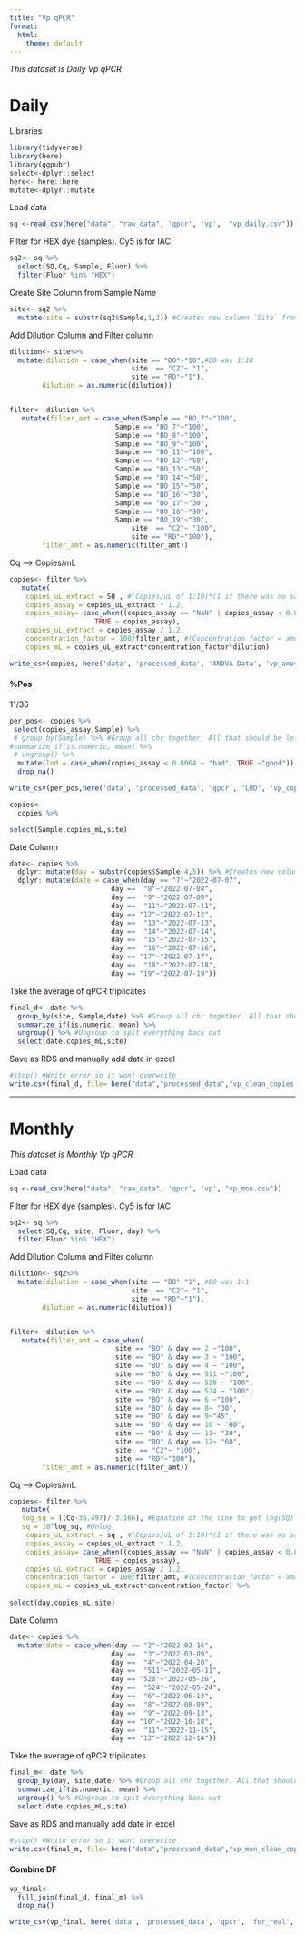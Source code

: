 ```yaml
---
title: "Vp qPCR"
format:
  html:
    theme: default
---
```


*This dataset is Daily Vp qPCR*

# Daily

Libraries

```r
library(tidyverse)
library(here)
library(ggpubr)
select<-dplyr::select
here<- here::here
mutate<-dplyr::mutate
```

Load data

```r
sq <-read_csv(here("data", "raw_data", 'qpcr', 'vp',  "vp_daily.csv")) 
```

Filter for HEX dye (samples). Cy5 is for IAC

```r
sq2<- sq %>% 
  select(SQ,Cq, Sample, Fluor) %>%
  filter(Fluor %in% "HEX")

```

Create Site Column from Sample Name

```r
site<- sq2 %>%
  mutate(site = substr(sq2$Sample,1,2)) #Creates new column `Site` from the first two letters in `Sample` (BO16 becomes BO)
```

Add Dilution Column and Filter column

```r
dilution<- site%>%
  mutate(dilution = case_when(site == "BO"~"10",#BO was 1:10
                              site  == "C2"~ "1",
                              site == "RD"~"1"), 
        dilution = as.numeric(dilution)) 


filter<- dilution %>%
   mutate(filter_amt = case_when(Sample == "BO_7"~"100",
                          Sample == "BO_7"~"100",
                          Sample == "BO_8"~"100",
                          Sample == "BO_9"~"100",
                          Sample == "BO_11"~"100",
                          Sample == "BO_12"~"50",
                          Sample == "BO_13"~"50",
                          Sample == "BO_14"~"50",
                          Sample == "BO_15"~"50",
                          Sample == "BO_16"~"30",
                          Sample == "BO_17"~"30",
                          Sample == "BO_18"~"30",
                          Sample == "BO_19"~"30",
                              site  == "C2"~ "100",
                              site == "RD"~"100"),
        filter_amt = as.numeric(filter_amt)) 

```

Cq --> Copies/mL

```r
copies<- filter %>%
   mutate(
    copies_uL_extract = SQ , #(Copies/uL of 1:10)*(1 if there was no sample dilution // *10 if there was a 1:10 dilution etc.)
    copies_assay = copies_uL_extract * 1.2,
    copies_assay= case_when((copies_assay == "NaN" | copies_assay < 0.8064) ~ 0.4032, #50% LOD
                     TRUE ~ copies_assay),
    copies_uL_extract = copies_assay / 1.2,
    concentration_factor = 100/filter_amt, #(Concentration factor = amount of eluted DNA from ZYMO) / (filter amount from vacuum filtration)
    copies_mL = copies_uL_extract*concentration_factor*dilution)
```

```r
write_csv(copies, here('data', 'processed_data', 'ANOVA Data', 'vp_anova.csv'))
```

#### %Pos

11/36

```r
per_pos<- copies %>% 
 select(copies_assay,Sample) %>%
 # group_by(Sample) %>% #Group all chr together. All that should be left out is the numeric vector we want to work with (in this case, copies_mL)
#summarize_if(is.numeric, mean) %>%
 # ungroup() %>%
  mutate(lod = case_when(copies_assay < 0.8064 ~ "bad", TRUE ~"good")) %>%
  drop_na()

write_csv(per_pos,here('data', 'processed_data', 'qpcr', 'LOD', 'vp_copies_assay.csv'))
```

```r
copies<-
  copies %>%

select(Sample,copies_mL,site) 

```

Date Column

```r
date<- copies %>%
  dplyr::mutate(day = substr(copies$Sample,4,5)) %>% #Creates new column `day` 
  dplyr::mutate(date = case_when(day == "7"~"2022-07-07",
                         day ==  "8"~"2022-07-08",
                         day ==  "9"~"2022-07-09",
                         day ==  "11"~"2022-07-11",
                         day == "12"~"2022-07-12",
                         day ==  "13"~"2022-07-13",
                         day ==  "14"~"2022-07-14",
                         day ==  "15"~"2022-07-15",
                         day ==  "16"~"2022-07-16",
                         day == "17"~"2022-07-17",
                         day ==  "18"~"2022-07-18",
                         day == "19"~"2022-07-19"))

```

Take the average of qPCR triplicates

```r
final_d<- date %>% 
  group_by(site, Sample,date) %>% #Group all chr together. All that should be left out is the numeric vector we want to work with (in this case, copies_mL)
  summarize_if(is.numeric, mean) %>%
  ungroup() %>% #Ungroup to spit everything back out 
  select(date,copies_mL,site)
```

Save as RDS and manually add date in excel

```r
#stop() #Write error so it wont overwrite
write.csv(final_d, file= here("data","processed_data","vp_clean_copies.csv"))
```

------------------------------------------------------------------------

# Monthly

*This dataset is Monthly Vp qPCR*

Load data

```r
sq <-read_csv(here("data", "raw_data", 'qpcr', 'vp', "vp_mon.csv")) 
```

Filter for HEX dye (samples). Cy5 is for IAC

```r
sq2<- sq %>% 
  select(SQ,Cq, site, Fluor, day) %>%
  filter(Fluor %in% "HEX")

```

Add Dilution Column and Filter column

```r
dilution<- sq2%>%
  mutate(dilution = case_when(site == "BO"~"1", #BO was 1:1
                              site  == "C2"~ "1",
                              site == "RD"~"1"), 
        dilution = as.numeric(dilution)) 


filter<- dilution %>%
   mutate(filter_amt = case_when(
                          site == "BO" & day == 2 ~"100",
                          site == "BO" & day == 3 ~ "100",
                          site == "BO" & day == 4 ~ "100",
                          site == "BO" & day == 511 ~"100",
                          site == "BO" & day == 520 ~ "100",
                          site == "BO" & day == 524 ~ "100",
                          site == "BO" & day == 6 ~"100",
                          site == "BO" & day == 8~ "30",
                          site == "BO" & day == 9~"45",
                          site == "BO" & day == 10 ~ "60",
                          site == "BO" & day == 11~ "30",
                          site == "BO" & day == 12~ "60",
                          site  == "C2"~ "100",
                          site == "RD"~"100"),
        filter_amt = as.numeric(filter_amt)) 

```

Cq --> Copies/mL

```r
copies<- filter %>%
   mutate(
   log_sq = ((Cq-36.497)/-3.166), #Equation of the line to get log(SQ)
   sq = 10^log_sq, #Unlog 
    copies_uL_extract = sq , #(Copies/uL of 1:10)*(1 if there was no sample dilution // *10 if there was a 1:10 dilution etc.)
    copies_assay = copies_uL_extract * 1.2,
    copies_assay= case_when((copies_assay == "NaN" | copies_assay < 0.8064) ~ 0.4032, #50% LOD
                     TRUE ~ copies_assay),
    copies_uL_extract = copies_assay / 1.2,
    concentration_factor = 100/filter_amt, #(Concentration factor = amount of eluted DNA from ZYMO) / (filter amount from vacuum filtration)
    copies_mL = copies_uL_extract*concentration_factor) %>%
    
select(day,copies_mL,site) 

```

Date Column

```r
date<- copies %>%
  mutate(date = case_when(day == "2"~"2022-02-16",
                         day ==  "3"~"2022-03-09",
                         day ==  "4"~"2022-04-20",
                         day ==  "511"~"2022-05-11",
                         day == "520"~"2022-05-20",
                         day ==  "524"~"2022-05-24",
                         day ==  "6"~"2022-06-13",
                         day ==  "8"~"2022-08-09",
                         day ==  "9"~"2022-09-13",
                         day == "10"~"2022-10-18",
                         day ==  "11"~"2022-11-15",
                         day == "12"~"2022-12-14"))

```

Take the average of qPCR triplicates

```r
final_m<- date %>% 
  group_by(day, site,date) %>% #Group all chr together. All that should be left out is the numeric vector we want to work with (in this case, copies_mL)
  summarize_if(is.numeric, mean) %>%
  ungroup() %>% #Ungroup to spit everything back out 
  select(date,copies_mL,site)
```

Save as RDS and manually add date in excel

```r
#stop() #Write error so it wont overwrite
write.csv(final_m, file= here("data","processed_data","vp_mon_clean_copies.csv"))
```

#### Combine DF

```r
vp_final<-
  full_join(final_d, final_m) %>%
  drop_na()

write_csv(vp_final, here('data', 'processed_data', 'qpcr', 'for_real', 'vp_final.csv'))
```
